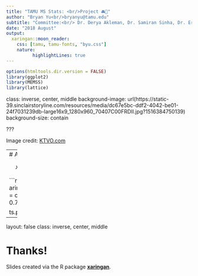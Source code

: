 ```yaml
---
title: "TAMU MS Stats: <br/>Project 🚘📱"
author: "Bryan Yu<br/>bryanyu@tamu.edu"
subtitle: "Committee:<br/> Dr. Derya Akleman, Dr. Samiran Sinha, Dr. Ergun Akleman"
date: "2018 August"
output:
  xaringan::moon_reader:
    css: [tamu, tamu-fonts, "byu.css"]
    nature:
          highlightLines: true
---
```

```r
options(htmltools.dir.version = FALSE)
library(ggplot2)
library(MEMSS)
library(lattice)
```

class: inverse, center, middle
background-image: url(https://static-39.sinclairstoryline.com/resources/media/dc67e5bc-ddf2-4042-be01-24f7031239db-large16x9_1280x960_70407C00FRDII.jpg?1516384750139)
background-size: contain

???

Image credit: [KTVO.com](https://ktvo.com/news/local/distracted-driving-dilemma-in-missouri)

---
# AR(1) Model

$$x_t = \phi x_{t-1} + \epsilon_t$$

```r
ts.sim <- arima.sim(list(order = c(1,1,0), ar = 0.7), n = 200)

ts.plot(ts.sim)
```

---

layout: false
class: inverse, center, middle

# **Thanks!**

Slides created via the R package [**xaringan**](https://github.com/yihui/xaringan).
